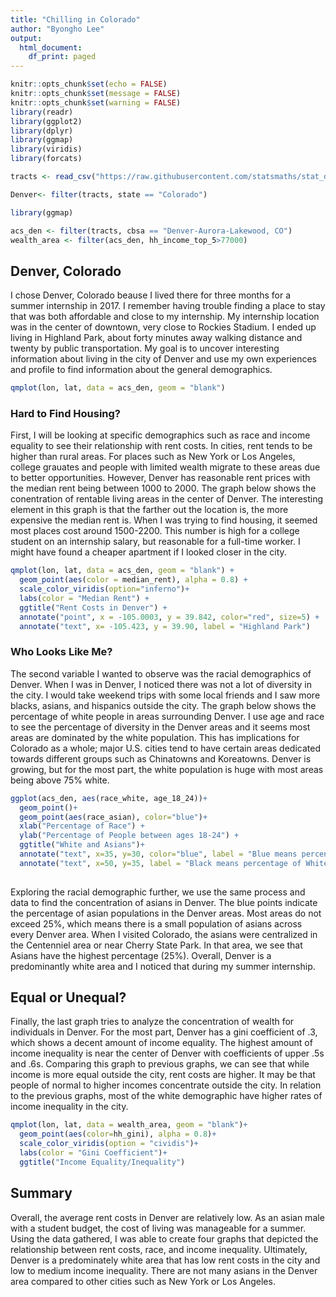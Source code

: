 ```yaml
---
title: "Chilling in Colorado"
author: "Byongho Lee"
output:
  html_document:
    df_print: paged
---
```


```r
knitr::opts_chunk$set(echo = FALSE)
knitr::opts_chunk$set(message = FALSE)
knitr::opts_chunk$set(warning = FALSE)
library(readr)
library(ggplot2)
library(dplyr)
library(ggmap)
library(viridis)
library(forcats)
```


```r
tracts <- read_csv("https://raw.githubusercontent.com/statsmaths/stat_data/gh-pages/acs_tract_data_2016.csv.gz")
```


```r
Denver<- filter(tracts, state == "Colorado")
```

```r
library(ggmap)
```

```r
acs_den <- filter(tracts, cbsa == "Denver-Aurora-Lakewood, CO")
wealth_area <- filter(acs_den, hh_income_top_5>77000)
```

## Denver, Colorado 

I chose Denver, Colorado beause I lived there for three months for a summer internship in 2017. I remember having trouble finding a place to stay that was both affordable and close to my internship. My internship location was in the center of downtown, very close to Rockies Stadium. I ended up living in Highland Park, about forty minutes away walking distance and twenty by public transportation. My goal is to uncover interesting information about living in the city of Denver and use my own experiences and profile to find information about the general demographics.
```r
qmplot(lon, lat, data = acs_den, geom = "blank")
```

### Hard to Find Housing?

First, I will be looking at specific demographics such as race and income equality to see their relationship with rent costs. In cities, rent tends to be higher than rural areas. For places such as New York or Los Angeles, college grauates and people with limited wealth migrate to these areas due to better opportunities. However, Denver has reasonable rent prices with the median rent being between 1000 to 2000. The graph below shows the conentration of rentable living areas in the center of Denver. The interesting element in this graph is that the farther out the location is, the more expensive the median rent is. When I was trying to find housing, it seemed most places cost around 1500-2200. This number is high for a college student on an internship salary, but reasonable for a full-time worker. I might have found a cheaper apartment if I looked closer in the city. 

```r
qmplot(lon, lat, data = acs_den, geom = "blank") +
  geom_point(aes(color = median_rent), alpha = 0.8) +
  scale_color_viridis(option="inferno")+
  labs(color = "Median Rent") +
  ggtitle("Rent Costs in Denver") +
  annotate("point", x = -105.0003, y = 39.842, color="red", size=5) +
  annotate("text", x= -105.423, y = 39.90, label = "Highland Park")
```

### Who Looks Like Me?

The second variable I wanted to observe was the racial demographics of Denver. When I was in Denver, I noticed there was not a lot of diversity in the city. I would take weekend trips with some local friends and I saw more blacks, asians, and hispanics outside the city. The graph below shows the percentage of white people in areas surrounding Denver. I use age and race to see the percentage of diversity in the Denver areas and it seems most areas are dominated by the white population. This has implications for Colorado as a whole; major U.S. cities tend to have certain areas dedicated towards different groups such as Chinatowns and Koreatowns. Denver is growing, but for the most part, the white population is huge with most areas being above 75% white. 


```r
ggplot(acs_den, aes(race_white, age_18_24))+
  geom_point()+
  geom_point(aes(race_asian), color="blue")+
  xlab("Percentage of Race") +
  ylab("Percentage of People between ages 18-24") +
  ggtitle("White and Asians")+
  annotate("text", x=35, y=30, color="blue", label = "Blue means percentage of Asians")+
  annotate("text", x=50, y=35, label = "Black means percentage of Whites")
  
```
Exploring the racial demographic further, we use the same process and data to find the concentration of asians in Denver. The blue points indicate the percentage of asian populations in the Denver areas. Most areas do not exceed 25%, which means there is a small population of asians across every Denver area. When I visited Colorado, the asians were centralized in the Centenniel area or near Cherry State Park. In that area, we see that Asians have the highest percentage (25%). Overall, Denver is a predominantly white area and I noticed that during my summer internship. 

## Equal or Unequal?

Finally, the last graph tries to analyze the concentration of wealth for individuals in Denver. For the most part, Denver has a gini coefficient of .3, which shows a decent amount of income equality. The highest amount of income inequality is near the center of Denver with coefficients of upper .5s and .6s. Comparing this graph to previous graphs, we can see that while income is more equal outside the city, rent costs are higher. It may be that people of normal to higher incomes concentrate outside the city. In relation to the previous graphs, most of the white demographic have higher rates of income inequality in the city. 

```r
qmplot(lon, lat, data = wealth_area, geom = "blank")+
  geom_point(aes(color=hh_gini), alpha = 0.8)+
  scale_color_viridis(option = "cividis")+
  labs(color = "Gini Coefficient")+
  ggtitle("Income Equality/Inequality")
```
## Summary 

Overall, the average rent costs in Denver are relatively low. As an asian male with a student budget, the cost of living was manageable for a summer. Using the data gathered, I was able to create four graphs that depicted the relationship between rent costs, race, and income inequality. Ultimately, Denver is a predominately white area that has low rent costs in the city and low to medium income inequality. There are not many asians in the Denver area compared to other cities such as New York or Los Angeles. 


